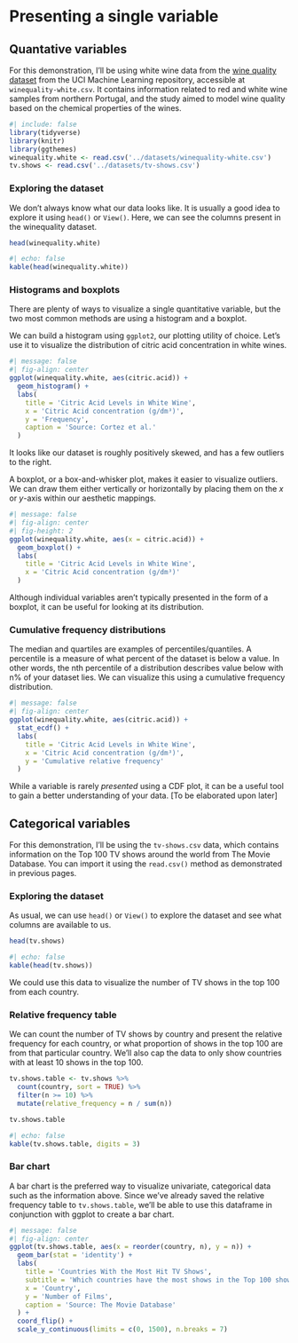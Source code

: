 # Presenting a single variable

## Quantative variables

For this demonstration, I'll be using white wine data from the [wine quality dataset](https://archive.ics.uci.edu/ml/datasets/Wine+Quality) from the UCI Machine Learning repository, accessible at `winequality-white.csv`. It contains information related to red and white wine samples from northern Portugal, and the study aimed to model wine quality based on the chemical properties of the wines.

```r
#| include: false
library(tidyverse)
library(knitr)
library(ggthemes)
winequality.white <- read.csv('../datasets/winequality-white.csv')
tv.shows <- read.csv('../datasets/tv-shows.csv')
```

### Exploring the dataset

We don't always know what our data looks like. It is usually a good idea to explore it using `head()` or `View()`. Here, we can see the columns present in the winequality dataset.

```r
head(winequality.white)
```
```r
#| echo: false
kable(head(winequality.white))
```

### Histograms and boxplots

There are plenty of ways to visualize a single quantitative variable, but the two most common methods are using a histogram and a boxplot.

We can build a histogram using `ggplot2`, our plotting utility of choice. Let's use it to visualize the distribution of citric acid concentration in white wines.

```r
#| message: false
#| fig-align: center
ggplot(winequality.white, aes(citric.acid)) +
  geom_histogram() +
  labs(
    title = 'Citric Acid Levels in White Wine',
    x = 'Citric Acid concentration (g/dm³)',
    y = 'Frequency',
    caption = 'Source: Cortez et al.'
  )
```

It looks like our dataset is roughly positively skewed, and has a few outliers to the right.

A boxplot, or a box-and-whisker plot, makes it easier to visualize outliers. We can draw them either vertically or horizontally by placing them on the $x$ or $y$-axis within our aesthetic mappings.

```r
#| message: false
#| fig-align: center
#| fig-height: 2
ggplot(winequality.white, aes(x = citric.acid)) +
  geom_boxplot() +
  labs(
    title = 'Citric Acid Levels in White Wine',
    x = 'Citric Acid concentration (g/dm³)'
  )
```

Although individual variables aren't typically presented in the form of a boxplot, it can be useful for looking at its distribution.

### Cumulative frequency distributions

The median and quartiles are examples of percentiles/quantiles. A percentile is a measure of what percent of the dataset is below a value. In other words, the nth percentile of a distribution describes value below with n% of your dataset lies. We can visualize this using a cumulative frequency distribution.

```r
#| message: false
#| fig-align: center
ggplot(winequality.white, aes(citric.acid)) +
  stat_ecdf() +
  labs(
    title = 'Citric Acid Levels in White Wine',
    x = 'Citric Acid concentration (g/dm³)',
    y = 'Cumulative relative frequency'
  )
```

While a variable is rarely _presented_ using a CDF plot, it can be a useful tool to gain a better understanding of your data. [To be elaborated upon later]

## Categorical variables

For this demonstration, I'll be using the `tv-shows.csv` data, which contains information on the Top 100 TV shows around the world from The Movie Database. You can import it using the `read.csv()` method as demonstrated in previous pages.

### Exploring the dataset

As usual, we can use `head()` or `View()` to explore the dataset and see what columns are available to us.

```r
head(tv.shows)
```
```r
#| echo: false
kable(head(tv.shows))
```

We could use this data to visualize the number of TV shows in the top 100 from each country.

### Relative frequency table

We can count the number of TV shows by country and present the relative frequency for each country, or what proportion of shows in the top 100 are from that particular country. We'll also cap the data to only show countries with at least 10 shows in the top 100.

```r
tv.shows.table <- tv.shows %>%
  count(country, sort = TRUE) %>%
  filter(n >= 10) %>%
  mutate(relative_frequency = n / sum(n))
```

```r
tv.shows.table
```
```r
#| echo: false
kable(tv.shows.table, digits = 3)
```

### Bar chart

A bar chart is the preferred way to visualize univariate, categorical data such as the information above. Since we've already saved the relative frequency table to `tv.shows.table`, we'll be able to use this dataframe in conjunction with ggplot to create a bar chart.

```r
#| message: false
#| fig-align: center
ggplot(tv.shows.table, aes(x = reorder(country, n), y = n)) +
  geom_bar(stat = 'identity') +
  labs(
    title = 'Countries With the Most Hit TV Shows',
    subtitle = 'Which countries have the most shows in the Top 100 shows list?',
    x = 'Country',
    y = 'Number of Films',
    caption = 'Source: The Movie Database'
  ) +
  coord_flip() +
  scale_y_continuous(limits = c(0, 1500), n.breaks = 7)
```
